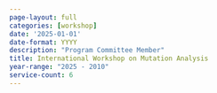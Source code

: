 ```yaml
---
page-layout: full
categories: [workshop]
date: '2025-01-01'
date-format: YYYY
description: "Program Committee Member"
title: International Workshop on Mutation Analysis
year-range: "2025 - 2010"
service-count: 6
---
```

